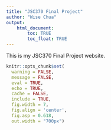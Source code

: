 ```yaml
---
title: "JSC370 Final Project"
author: "Wise Chua"
output: 
    html_document:
        toc: TRUE
        toc_float: TRUE
---
```


This is my JSC370 Final Project website.


```r
knitr::opts_chunk$set(
  warning = FALSE,
  message = FALSE,
  eval = TRUE,
  echo = TRUE,
  cache = FALSE,
  include = TRUE,
  fig.width = 7, 
  fig.align = 'center',
  fig.asp = 0.618,
  out.width = "700px")
```